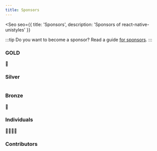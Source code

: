 ```yaml
---
title: Sponsors
---
```



<Seo
    seo={{
        title: 'Sponsors',
        description: 'Sponsors of react-native-unistyles'
    }}
>

:::tip
Do you want to become a sponsor? Read a guide [for sponsors](/other/for-sponsors/).
:::

### GOLD

🥇

### Silver

<div style="display: flex; gap: 10px; flex-wrap: wrap;" class="not-content">
    <Sponsor
        url="https://avatars.githubusercontent.com/u/51229884?s=200&v=4"
        name="codemaskinc"
        size="80"
        borderColor="silver"
        link="https://github.com/codemaskinc"
    />
    <Sponsor
        url="https://avatars.githubusercontent.com/u/99323414?v=4"
        name="undisclosed"
        borderColor="silver"
        size="80"
    />
</div>

### Bronze

🥉

### Individuals

🙋‍♂️🙋‍♀️

### Contributors

<div style="display: flex; gap: 10px; flex-wrap: wrap;" class="not-content">
    <Sponsor
        url="https://avatars.githubusercontent.com/u/48803618?s=60&v=4"
        name="Brentlok"
        size="40"
        link="https://github.com/Brentlok"
    />
    <Sponsor
        url="https://avatars.githubusercontent.com/u/721323?s=60&v=4"
        name="levibuzolic"
        size="40"
        link="https://github.com/levibuzolic"
    />
    <Sponsor
        url="https://avatars.githubusercontent.com/u/28902144?s=60&v=4"
        name="schriker"
        size="40"
        link="https://github.com/schriker"
    />
    <Sponsor
        url="https://avatars.githubusercontent.com/u/29997844?v=4"
        name="sharifhh"
        size="40"
        link="https://github.com/sharifhh"
    />
    <Sponsor
        url="https://avatars.githubusercontent.com/u/21174859?v=4"
        name="migueldaipre"
        size="40"
        link="https://github.com/migueldaipre"
    />
    <Sponsor
        url="https://avatars.githubusercontent.com/u/36845145?s=60&v=4"
        name="unaisdev"
        size="40"
        link="https://github.com/unaisdev"
    />
    <Sponsor
        url="https://avatars.githubusercontent.com/u/717975?s=60&v=4"
        name="efstathiosntonas"
        size="40"
        link="https://github.com/efstathiosntonas"
    />
</div>

</Seo>
